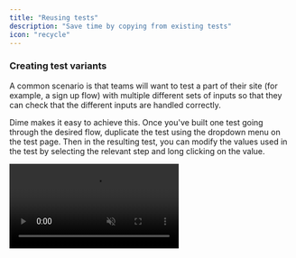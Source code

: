 ```yaml
---
title: "Reusing tests"
description: "Save time by copying from existing tests"
icon: "recycle"
---
```


### Creating test variants

A common scenario is that teams will want to test a part of their site
(for example, a sign up flow) with multiple different sets of inputs
so that they can check that the different inputs are handled correctly.

Dime makes it easy to achieve this. Once you've built one test going through
the desired flow, duplicate the test using the dropdown menu on the test
page. Then in the resulting test, you can modify the values used in the test by
selecting the relevant step and long clicking on the value.

<Frame>
  <video
    autoPlay
    muted
    loop
    playsInline
    src="https://firebasestorage.googleapis.com/v0/b/dime-ac49e.appspot.com/o/docs%2Fvariant.mp4?alt=media"
  />
</Frame>

<br />

### Using test segments

Sometimes you'll want more fine-grained control over which parts of a test
to use. For example, you might want to build a test that starts the same
as an existing one, but branches in a different direction.

In this case, you can duplicate the test as described above, and then
[delete the steps](/building/editing#deleting-steps) after the point where the
tests diverge. Right click the final step in the test, then select
"Insert below" and "Build new steps". You'll enter into the builder,
and steps will be added to the end of the test.

<Frame>
  <video
    autoPlay
    muted
    loop
    playsInline
    src="https://firebasestorage.googleapis.com/v0/b/dime-ac49e.appspot.com/o/docs%2Fsegment.mp4?alt=media"
  />
</Frame>

<br />

### Fragments

For even more ability to reuse chunks of tests, you can save steps as
[fragments](/advanced/fragments), which can be reused in future tests.
